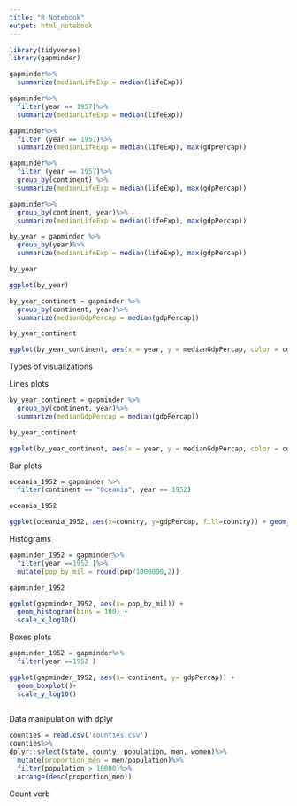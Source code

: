```yaml
---
title: "R Notebook"
output: html_notebook
---
```


```r
library(tidyverse)
library(gapminder)

gapminder%>% 
  summarize(medianLifeExp = median(lifeExp))

gapminder%>%
  filter(year == 1957)%>%
  summarize(medianLifeExp = median(lifeExp))

gapminder%>%
  filter (year == 1957)%>%
  summarize(medianLifeExp = median(lifeExp), max(gdpPercap))
```

```r
gapminder%>%
  filter (year == 1957)%>%
  group_by(continent) %>%
  summarize(medianLifeExp = median(lifeExp), max(gdpPercap)) 
```

```r
gapminder%>% 
  group_by(continent, year)%>%
  summarize(medianLifeExp = median(lifeExp), max(gdpPercap))
```


```r
by_year = gapminder %>%
  group_by(year)%>%
  summarize(medianLifeExp = median(lifeExp), max(gdpPercap))

by_year

ggplot(by_year)

```



```r
by_year_continent = gapminder %>%
  group_by(continent, year)%>%
  summarize(medianGdpPercap = median(gdpPercap))

by_year_continent

ggplot(by_year_continent, aes(x = year, y = medianGdpPercap, color = continent)) + geom_point()
```
Types of visualizations 

Lines plots 

```r
by_year_continent = gapminder %>%
  group_by(continent, year)%>%
  summarize(medianGdpPercap = median(gdpPercap))

by_year_continent

ggplot(by_year_continent, aes(x = year, y = medianGdpPercap, color = continent)) + geom_line()
```

Bar plots

```r
oceania_1952 = gapminder %>% 
  filter(continent == "Oceania", year == 1952)

oceania_1952

ggplot(oceania_1952, aes(x=country, y=gdpPercap, fill=country)) + geom_col()
```

Histograms

```r
gapminder_1952 = gapminder%>%
  filter(year ==1952 )%>% 
  mutate(pop_by_mil = round(pop/1000000,2))

gapminder_1952

ggplot(gapminder_1952, aes(x= pop_by_mil)) +
  geom_histogram(bins = 100) + 
  scale_x_log10()
```

Boxes plots
```r
gapminder_1952 = gapminder%>%
  filter(year ==1952 ) 

ggplot(gapminder_1952, aes(x= continent, y= gdpPercap)) +
  geom_boxplot()+ 
  scale_y_log10()
  
```

Data manipulation with dplyr


```r
counties = read.csv('counties.csv')
counties%>%
dplyr::select(state, county, population, men, women)%>%
  mutate(proportion_men = men/population)%>%
  filter(population > 10000)%>%
  arrange(desc(proportion_men))
```
Count verb

```r

```























